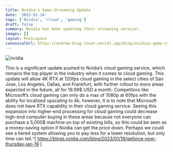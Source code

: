 ```yaml
---
title: Nvidia's Game-Streaming Update
date: '2023-01-24'
tags: ['Nvidia', 'cloud', 'gaming']
draft: false
summary: Nvidia has been updating their streaming service!
images: []
layout: PostLayout
canonicalUrl: https://andrew-blog-lovat.vercel.app/blog/nvidias-game-streaming-update
---
```


![nvidia](/static/images/nvidia.png)

This is a significant update pushed to Nvidia’s cloud gaming service, which remains the top player in the industry when it comes to cloud gaming. This update will allow 4K RTX at 120fps cloud gaming in the select cities of San Jose, Los Angeles, Dallas, and Frankfurt, with further rollout to more areas expected in the future, all for 19.99\$ USD a month. Competitors like Microsoft’s cloud gaming can only do a max of 1080p at 60fps with the ability for localized upscaling to 4k; however, it is to note that Microsoft does not have RTX capability in their cloud gaming service. Seeing this expansion into higher-end processing for cloud gaming could decrease high-end computer buying in these areas because not everyone can purchase a 5,000\$ machine on top of existing bills, so this could be seen as a money-saving option if Nvidia can get the price down. Perhaps we could see a tiered system allowing you to pay less for a lower resolution, but only time can tell.^[ https://blogs.nvidia.com/blog/2023/01/19/geforce-now-thursday-jan-19 ]
